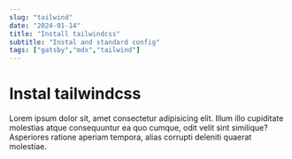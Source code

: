 ```yaml
---
slug: "tailwind"
date: "2024-01-14"
title: "Install tailwindcss"
subtitle: "Instal and standard config"
tags: ["gatsby","mdx","tailwind"]
---
```


# Instal tailwindcss

Lorem ipsum dolor sit, amet consectetur adipisicing elit. 
Illum illo cupiditate molestias atque consequuntur ea quo cumque, odit velit sint similique? 
Asperiores ratione aperiam tempora, alias corrupti deleniti quaerat molestiae.
